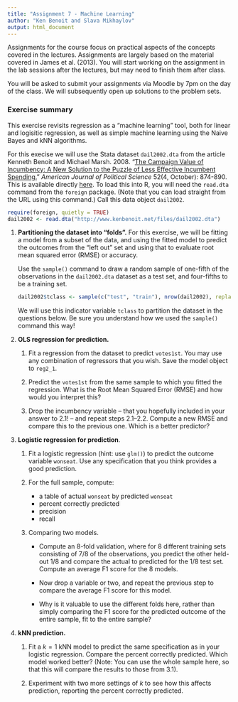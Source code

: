 ```yaml
---
title: "Assignment 7 - Machine Learning"
author: "Ken Benoit and Slava Mikhaylov"
output: html_document
---
```


Assignments for the course focus on practical aspects of the concepts covered in the lectures. Assignments are largely based on the material covered in James et al. (2013). You will start working on the assignment in the lab sessions after the lectures, but may need to finish them after class.

You will be asked to submit your assignments via Moodle by 7pm on the day of the class. We will subsequently open up solutions to the problem sets. 

### Exercise summary

This exercise revisits regression as a "machine learning" tool, both for linear and logisitic regression, as well as simple machine learning using the Naive Bayes and kNN algorithms.   

For this execise we will use the Stata dataset  `dail2002.dta` from the article Kenneth Benoit and Michael Marsh. 2008. "[The Campaign Value of Incumbency: A New Solution to the Puzzle of Less Effective Incumbent Spending.](http://www.kenbenoit.net/pdfs/ajps_348.pdf)" *American Journal of Political Science* 52(4, October): 874-890.  This is available directly  [here](http://www.kenbenoit.net/files/dail2002.dta).  To load this into R, you will need the `read.dta` command from the `foreign` package.  (Note that you can load straight from the URL using this command.)  Call this data object `dail2002`. 
```r
require(foreign, quietly = TRUE)
dail2002 <- read.dta("http://www.kenbenoit.net/files/dail2002.dta")
```
    
1.  **Partitioning the dataset into "folds".**  For this exercise, we will be fitting a model from 
    a subset of the data, and using the fitted model to predict the outcomes from the "left out" set 
    and using that to evaluate root mean squared error (RMSE) or accuracy.
    
    Use the `sample()` command to draw a random sample of one-fifth of the observations in the `dail2002.dta` dataset as a test set, and four-fifths to be a training set.
    ```r
    dail2002$tclass <- sample(c("test", "train"), nrow(dail2002), replace = TRUE, prob = c(.2, .8))
    ```
    
    We will use this indicator variable `tclass` to partition the dataset in the questions below.  Be sure you understand how we used the `sample()` command this way!
    
2.  **OLS regression for prediction.**

    1.  Fit a regression from the dataset to predict `votes1st`.  You may use any combination of
        regressors that you wish.  Save the model object to `reg2_1`.
        
    2.  Predict the `votes1st` from the same sample to which you fitted the regression.  What is the 
        Root Mean Squared Error (RMSE) and how would you interpret this?
        
    3.  Drop the incumbency variable -- that you hopefully included in your answer to 2.1! -- and
        repeat steps 2.1--2.2.  Compute a new RMSE and compare this to the previous one.  Which
        is a better predictor?
        
3.  **Logistic regression for prediction**.

    1.  Fit a logistic regression (hint: use `glm()`) to predict the outcome variable `wonseat`.  Use 
        any specification that you think provides a good prediction.
    
    2.  For the full sample, compute:
        
        *  a table of actual `wonseat` by predicted `wonseat`
        *  percent correctly predicted
        *  precision
        *  recall
    
    3.  Comparing two models.
    
        *  Compute an 8-fold validation, where for 8 different training sets consisting of 7/8 of the observations, you predict the other held-out 1/8 and compare the actual to predicted for the 1/8 test set.  Compute an average F1 score for the 8 models.
        
        *  Now drop a variable or two, and repeat the previous step to compare the average F1 score for this model.
        
        *  Why is it valuable to use the different folds here, rather than simply comparing the F1 score for the predicted outcome of the entire sample, fit to the entire sample?
    
    
4.  **kNN prediction.**

    1.  Fit a $k=1$ kNN model to predict the same specification as in your logistic regression.  Compare the 
        percent correctly predicted.  Which model worked better?  (Note: You can use the whole sample here, so that this will compare the results to those from 3.1).
        
    2.  Experiment with two more settings of $k$ to see how this affects prediction, reporting the percent
        correctly predicted.

